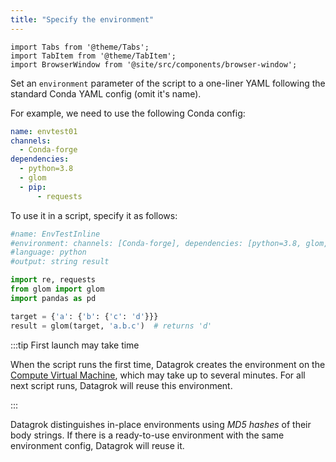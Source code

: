 ```yaml
---
title: "Specify the environment"
---
```


```mdx-code-block
import Tabs from '@theme/Tabs';
import TabItem from '@theme/TabItem';
import BrowserWindow from '@site/src/components/browser-window';
```

Set an `environment` parameter of the script
to a one-liner YAML following the standard Conda YAML config (omit it's name).

For example, we need to use the following Conda config:

```yaml
name: envtest01
channels:
  - Conda-forge
dependencies:
  - python=3.8
  - glom
  - pip:
      - requests
```

To use it in a script, specify it as follows:

```python
#name: EnvTestInline
#environment: channels: [Conda-forge], dependencies: [python=3.8, glom, {pip: [requests]}]
#language: python
#output: string result

import re, requests
from glom import glom
import pandas as pd

target = {'a': {'b': {'c': 'd'}}}
result = glom(target, 'a.b.c')  # returns 'd'
```

:::tip First launch may take time

When the script runs the first time, Datagrok creates the environment on
the [Compute Virtual Machine](/help/develop/under-the-hood/infrastructure.md#compute-components),
which may take up to several minutes.
For all next script runs, Datagrok will reuse this environment.

:::

Datagrok distinguishes in-place environments using *MD5 hashes* of their body strings.
If there is a ready-to-use environment with the same environment config, Datagrok will reuse it.
